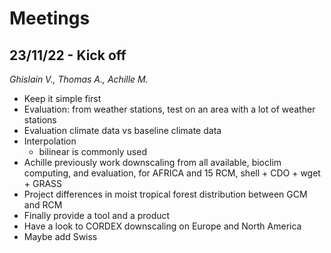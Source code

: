 # Meetings {.unnumbered}

## 23/11/22 - Kick off

*Ghislain V., Thomas A., Achille M.*

-   Keep it simple first
-   Evaluation: from weather stations, test on an area with a lot of weather stations
-   Evaluation climate data vs baseline climate data
-   Interpolation
    -   bilinear is commonly used
-   Achille previously work downscaling from all available, bioclim computing, and evaluation, for AFRICA and 15 RCM, shell + CDO + wget + GRASS
-   Project differences in moist tropical forest distribution between GCM and RCM
-   Finally provide a tool and a product
-   Have a look to CORDEX downscaling on Europe and North America
-   Maybe add Swiss
